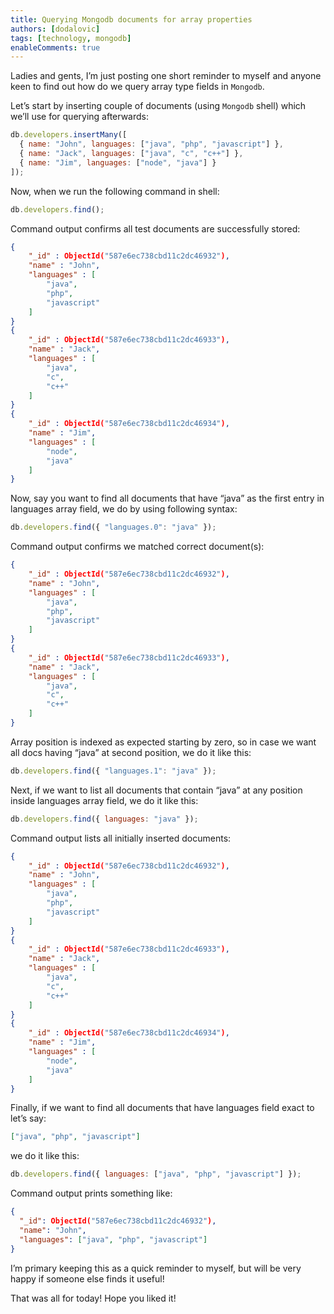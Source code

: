 ```yaml
---
title: Querying Mongodb documents for array properties
authors: [dodalovic]
tags: [technology, mongodb]
enableComments: true
---
```


Ladies and gents, I’m just posting one short reminder to myself and anyone keen to find out how do
we query array type fields in `Mongodb`.

<!--truncate-->

Let’s start by inserting couple of documents (using `Mongodb` shell) which we’ll use for querying
afterwards:

```javascript
db.developers.insertMany([
  { name: "John", languages: ["java", "php", "javascript"] },
  { name: "Jack", languages: ["java", "c", "c++"] },
  { name: "Jim", languages: ["node", "java"] }
]);
```

Now, when we run the following command in shell:

```javascript
db.developers.find();
```

Command output confirms all test documents are successfully stored:

```json
{
    "_id" : ObjectId("587e6ec738cbd11c2dc46932"),
    "name" : "John",
    "languages" : [
        "java",
        "php",
        "javascript"
    ]
}
{
    "_id" : ObjectId("587e6ec738cbd11c2dc46933"),
    "name" : "Jack",
    "languages" : [
        "java",
        "c",
        "c++"
    ]
}
{
    "_id" : ObjectId("587e6ec738cbd11c2dc46934"),
    "name" : "Jim",
    "languages" : [
        "node",
        "java"
    ]
}
```

Now, say you want to find all documents that have “java” as the first entry in languages array
field, we do by using following syntax:

```javascript
db.developers.find({ "languages.0": "java" });
```

Command output confirms we matched correct document(s):

```json
{
    "_id" : ObjectId("587e6ec738cbd11c2dc46932"),
    "name" : "John",
    "languages" : [
        "java",
        "php",
        "javascript"
    ]
}
{
    "_id" : ObjectId("587e6ec738cbd11c2dc46933"),
    "name" : "Jack",
    "languages" : [
        "java",
        "c",
        "c++"
    ]
}
```

Array position is indexed as expected starting by zero, so in case we want all docs having “java”
at second position, we do it like this:

```javascript
db.developers.find({ "languages.1": "java" });
```

Next, if we want to list all documents that contain “java” at any position inside languages array
field, we do it like this:

```javascript
db.developers.find({ languages: "java" });
```

Command output lists all initially inserted documents:

```json
{
    "_id" : ObjectId("587e6ec738cbd11c2dc46932"),
    "name" : "John",
    "languages" : [
        "java",
        "php",
        "javascript"
    ]
}
{
    "_id" : ObjectId("587e6ec738cbd11c2dc46933"),
    "name" : "Jack",
    "languages" : [
        "java",
        "c",
        "c++"
    ]
}
{
    "_id" : ObjectId("587e6ec738cbd11c2dc46934"),
    "name" : "Jim",
    "languages" : [
        "node",
        "java"
    ]
}
```

Finally, if we want to find all documents that have languages field exact to let’s say:

```json
["java", "php", "javascript"]
```

we do it like this:

```javascript
db.developers.find({ languages: ["java", "php", "javascript"] });
```

Command output prints something like:

```json
{
  "_id": ObjectId("587e6ec738cbd11c2dc46932"),
  "name": "John",
  "languages": ["java", "php", "javascript"]
}
```

I’m primary keeping this as a quick reminder to myself, but will be very happy if someone else finds it useful!

That was all for today! Hope you liked it!
